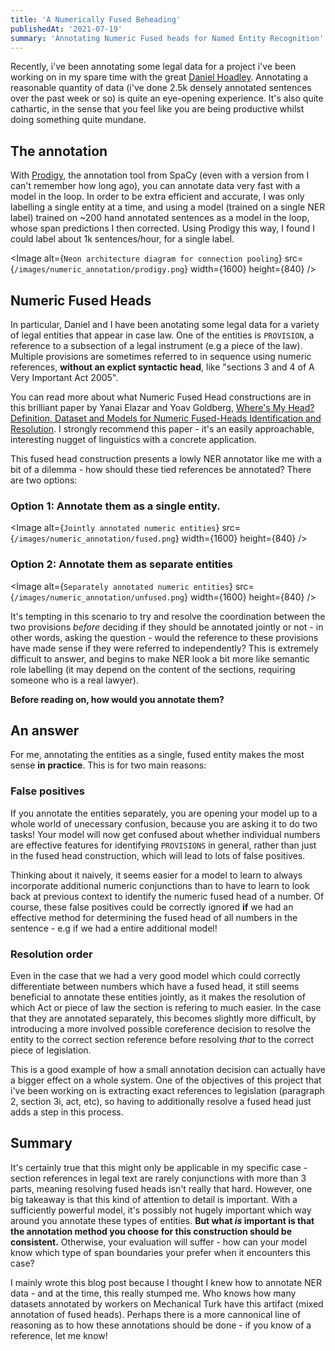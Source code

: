 ```yaml
---
title: 'A Numerically Fused Beheading'
publishedAt: '2021-07-19'
summary: 'Annotating Numeric Fused heads for Named Entity Recognition'
---
```



Recently, i've been annotating some legal data for a project i've been working on in my spare time with the great [Daniel Hoadley](https://twitter.com/DanHLawReporter). Annotating a reasonable quantity of data (i've done 2.5k densely annotated sentences over the past week or so) is quite an eye-opening experience. It's also quite cathartic, in the sense that you feel like you are being productive whilst doing something quite mundane.


## The annotation
With [Prodigy](https://prodi.gy/), the annotation tool from SpaCy (even with a version from I can't remember how long ago), you can annotate data very fast with a model in the loop. In order to be extra efficient and accurate, I was only labelling a single entity at a time, and using a model (trained on a single NER label) trained on ~200 hand annotated sentences as a model in the loop, whose span predictions I then corrected. Using Prodigy this way, I found I could label about 1k sentences/hour, for a single label.

<Image
  alt={`Neon architecture diagram for connection pooling`}
  src={`/images/numeric_annotation/prodigy.png`}
  width={1600}
  height={840}
/>


## Numeric Fused Heads
In particular, Daniel and I have been anotating some legal data for a variety of legal entities that appear in case law. One of the entities is `PROVISION`, a reference to a subsection of a legal instrument (e.g a piece of the law). Multiple provisions are sometimes referred to in sequence using numeric references, **without an explict syntactic head**, like "sections 3 and 4 of A Very Important Act 2005".

You can read more about what Numeric Fused Head constructions are in this brilliant paper by Yanai Elazar and Yoav Goldberg, [Where's My Head? Definition, Dataset and Models for Numeric Fused-Heads Identification and Resolution](https://arxiv.org/abs/1905.10886). I strongly recommend this paper - it's an easily approachable, interesting nugget of linguistics with a concrete application. 

This fused head construction presents a lowly NER annotator like me with a bit of a dilemma - how should these tied references be annotated? There are two options:
 
 
### Option 1: Annotate them as a single entity.
<Image
  alt={`Jointly annotated numeric entities`}
  src={`/images/numeric_annotation/fused.png`}
  width={1600}
  height={840}
/>


### Option 2: Annotate them as separate entities

<Image
  alt={`Separately annotated numeric entities`}
  src={`/images/numeric_annotation/unfused.png`}
  width={1600}
  height={840}
/>


It's tempting in this scenario to try and resolve the coordination between the two provisions _before_ deciding if they should be annotated jointly or not - in other words, asking the question - would the reference to these provisions have made sense if they were referred to independently? This is extremely difficult to answer, and begins to make NER look a bit more like semantic role labelling (it may depend on the content of the sections, requiring someone who is a real lawyer).

**Before reading on, how would you annotate them?**

## An answer

For me, annotating the entities as a single, fused entity makes the most sense **in practice**. This is for two main reasons:

### False positives

If you annotate the entities separately, you are opening your model up to a whole world of unecessary confusion, because you are asking it to do two tasks! Your model will now get confused about whether individual numbers are effective features for identifying `PROVISIONS` in general, rather than just in the fused head construction, which will lead to lots of false positives.

Thinking about it naively, it seems easier for a model to learn to always incorporate additional numeric conjunctions than to have to learn to look back at previous context to identify the numeric fused head of a number. Of course, these false positives could be correctly ignored **if** we had an effective method for determining the fused head of all numbers in the sentence - e.g if we had a entire additional model!

### Resolution order

Even in the case that we had a very good model which could correctly differentiate between numbers which have a fused head, it still seems beneficial to annotate these entities jointly, as it makes the resolution of which Act or piece of law the section is refering to much easier. In the case that they are annotated separately, this becomes slightly more difficult, by introducing a more involved possible coreference decision to resolve the entity to the correct section reference before resolving _that_ to the correct piece of legislation.

This is a good example of how a small annotation decision can actually have a bigger effect on a whole system. One of the objectives of this project that i've been working on is extracting exact references to legislation (paragraph 2, section 3i, act, etc), so having to additionally resolve a fused head just adds a step in this process.

## Summary

It's certainly true that this might only be applicable in my specific case - section references in legal text are rarely conjunctions with more than 3 parts, meaning resolving fused heads isn't really that hard. However, one big takeaway is that this kind of attention to detail is important. With a sufficiently powerful model, it's possibly not hugely important which way around you annotate these types of entities. **But what _is_ important is that the annotation method you choose for this construction should be consistent.** Otherwise, your evaluation will suffer - how can your model know which type of span boundaries your prefer when it encounters this case? 

I mainly wrote this blog post because I thought I knew how to annotate NER data - and at the time, this really stumped me. Who knows how many datasets annotated by workers on Mechanical Turk have this artifact (mixed annotation of fused heads). Perhaps there is a more cannonical line of reasoning as to how these annotations should be done - if you know of a reference, let me know!

